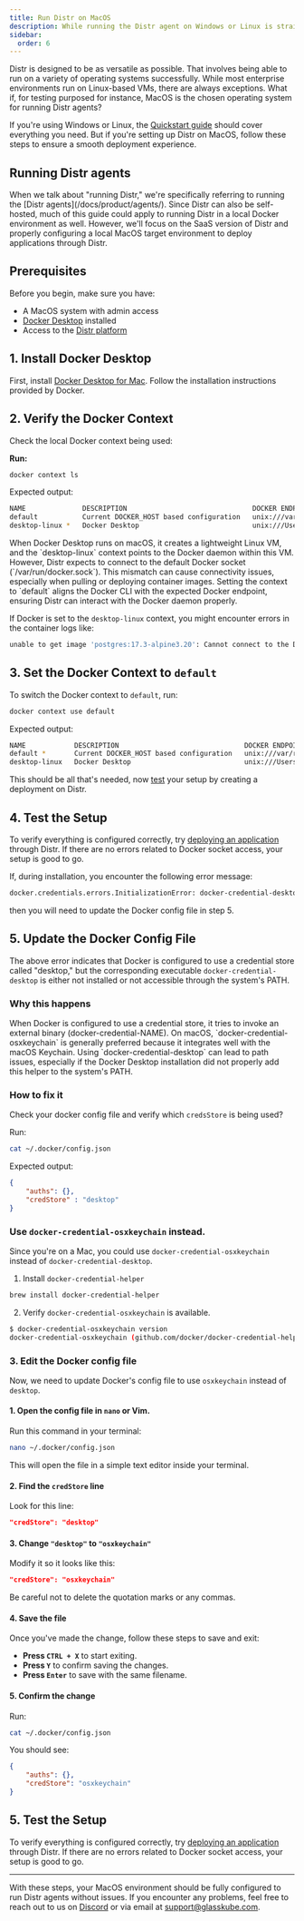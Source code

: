 ```yaml
---
title: Run Distr on MacOS
description: While running the Distr agent on Windows or Linux is straightforward, MacOS may require a few additional tweaks.
sidebar:
  order: 6
---
```


Distr is designed to be as versatile as possible. That involves being able to run on a variety of operating systems successfully. While most enterprise environments run on Linux-based VMs, there are always exceptions. What if, for testing purposed for instance, MacOS is the chosen operating system for running Distr agents?

If you're using Windows or Linux, the [Quickstart guide](/docs/getting-started/quickstart/) should cover everything you need. But if you're setting up Distr on MacOS, follow these steps to ensure a smooth deployment experience.

## Running Distr agents
<Aside type="note">
When we talk about "running Distr," we're specifically referring to running the [Distr agents](/docs/product/agents/). Since Distr can also be self-hosted, much of this guide could apply to running Distr in a local Docker environment as well. However, we'll focus on the SaaS version of Distr and properly configuring a local MacOS target environment to deploy applications through Distr.
</Aside>

## Prerequisites
Before you begin, make sure you have:

- A MacOS system with admin access
- [Docker Desktop](https://www.docker.com/products/docker-desktop/) installed
- Access to the [Distr platform](https://app.distr.sh/)

## 1. Install Docker Desktop
First, install [Docker Desktop for Mac](https://docs.docker.com/desktop/setup/install/mac-install/). Follow the installation instructions provided by Docker.

## 2. Verify the Docker Context
Check the local Docker context being used:

**Run:** 

```sh
docker context ls
```

Expected output: 

```sh
NAME              DESCRIPTION                               DOCKER ENDPOINT                                  ERROR
default           Current DOCKER_HOST based configuration   unix:///var/run/docker.sock
desktop-linux *   Docker Desktop                            unix:///Users/jakepage/.docker/run/docker.sock
```

<Aside type="caution">
When Docker Desktop runs on macOS, it creates a lightweight Linux VM, and the `desktop-linux` context points to the Docker daemon within this VM. However, Distr expects to connect to the default Docker socket (`/var/run/docker.sock`). This mismatch can cause connectivity issues, especially when pulling or deploying container images. Setting the context to `default` aligns the Docker CLI with the expected Docker endpoint, ensuring Distr can interact with the Docker daemon properly.
</Aside>

If Docker is set to the `desktop-linux` context, you might encounter errors in the container logs like:

```sh
unable to get image 'postgres:17.3-alpine3.20': Cannot connect to the Docker daemon at unix:///Users/jakepage/.docker/run/docker.sock. Is the docker daemon running?
```

## 3. Set the Docker Context to `default`

To switch the Docker context to `default`, run:

```sh
docker context use default
```

Expected output:

```sh
NAME            DESCRIPTION                               DOCKER ENDPOINT                                  ERROR
default *       Current DOCKER_HOST based configuration   unix:///var/run/docker.sock
desktop-linux   Docker Desktop                            unix:///Users/jakepage/.docker/run/docker.sock
```

This should be all that's needed, now [test](/docs/guides/distr-on-macos/#5-test-the-setup) your setup by creating a deployment on Distr.

## 4. Test the Setup

To verify everything is configured correctly, try [deploying an application](/docs/guides/onboarding-a-docker-app/#creating-a-new-deployment) through Distr. If there are no errors related to Docker socket access, your setup is good to go.


If, during installation, you encounter the following error message:

```sh
docker.credentials.errors.InitializationError: docker-credential-desktop not installed or not available in PATH
```
then you will need to update the Docker config file in step 5.

## 5. Update the Docker Config File

The above error indicates that Docker is configured to use a credential store called "desktop," but the corresponding executable `docker-credential-desktop` is either not installed or not accessible through the system's PATH.

### Why this happens

<Aside tag="info">
When Docker is configured to use a credential store, it tries to invoke an external binary (docker-credential-NAME). On macOS, `docker-credential-osxkeychain` is generally preferred because it integrates well with the macOS Keychain. Using `docker-credential-desktop` can lead to path issues, especially if the Docker Desktop installation did not properly add this helper to the system's PATH.
</Aside>

### How to fix it
Check your docker config file and verify which `credsStore` is being used? 

Run:

```sh
cat ~/.docker/config.json
```
Expected output:

```json
{
    "auths": {},
    "credStore" : "desktop"
}
```

### Use `docker-credential-osxkeychain` instead.

Since you're on a Mac, you could use `docker-credential-osxkeychain` instead of `docker-credential-desktop`.

1. Install `docker-credential-helper`

```sh
brew install docker-credential-helper
```

2. Verify `docker-credential-osxkeychain` is available.

```sh
$ docker-credential-osxkeychain version
docker-credential-osxkeychain (github.com/docker/docker-credential-helpers) v0.8.2
```

### 3. Edit the Docker config file
Now, we need to update Docker's config file to use `osxkeychain` instead of `desktop`.

#### 1. Open the config file in `nano` or Vim.
Run this command in your terminal:

```sh
nano ~/.docker/config.json
```

This will open the file in a simple text editor inside your terminal.

#### 2. Find the `credStore` line
Look for this line:

```json
"credStore": "desktop"
```

#### 3. Change `"desktop"` to `"osxkeychain"`
Modify it so it looks like this:

```json
"credStore": "osxkeychain"
```

Be careful not to delete the quotation marks or any commas.

#### 4. Save the file
Once you've made the change, follow these steps to save and exit:

- **Press `CTRL + X`** to start exiting.
- **Press `Y`** to confirm saving the changes.
- **Press `Enter`** to save with the same filename.

#### 5. Confirm the change
Run:

```sh
cat ~/.docker/config.json
```

You should see:

```json
{
    "auths": {},
    "credStore": "osxkeychain"
}
```

## 5. Test the Setup

To verify everything is configured correctly, try [deploying an application](/docs/guides/onboarding-a-docker-app/#creating-a-new-deployment) through Distr. If there are no errors related to Docker socket access, your setup is good to go.

---
With these steps, your MacOS environment should be fully configured to run Distr agents without issues. If you encounter any problems, feel free to reach out to us on [Discord](https://discord.gg/6qqBSAWZfW) or via email at support@glasskube.com.
